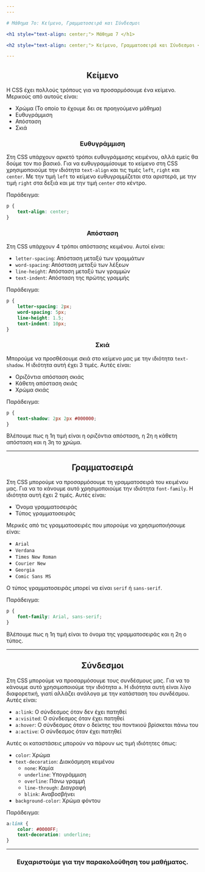 ```yaml
---
---

# Μάθημα 7ο: Κείμενο, Γραμματοσειρά και Σύνδεσμοι

<h1 style="text-align: center;"> Μάθημα 7 </h1>

<h2 style="text-align: center;"> Κείμενο, Γραμματοσειρά και Σύνδεσμοι </h2>

---
```


<h2 style="text-align: center;"> Κείμενο </h2>

Η CSS έχει πολλούς τρόπους για να προσαρμόσουμε ένα κείμενο.
Μερικούς από αυτούς είναι:

* Χρώμα (Το οποίο το έχουμε δει σε προηγούμενο μάθημα)
* Ευθυγράμμιση
* Απόσταση
* Σκιά

<h3 style="text-align: center;"> Ευθυγράμμιση </h3>

Στη CSS υπάρχουν αρκετό τρόποι ευθυγράμμισης κειμένου, αλλά εμείς θα δούμε τον πιο βασικό.
Για να ευθυγραμμίσουμε το κείμενο στη CSS χρησιμοποιούμε την ιδιότητα ```text-align``` και τις τιμές ```left```, ```right``` και ```center```.
Με την τιμή ```left``` το κείμενο ευθυγραμμίζεται στα αριστερά, με την τιμή ```right``` στα δεξιά και με την τιμή ```center``` στο κέντρο.

Παράδειγμα:

```css
p {
    text-align: center;
}
```

<h3 style="text-align: center;"> Απόσταση </h3>

Στη CSS υπάρχουν 4 τρόποι απόστασης κειμένου. Αυτοί είναι:

* ```letter-spacing```: Απόσταση μεταξύ των γραμμάτων
* ```word-spacing```: Απόσταση μεταξύ των λέξεων
* ```line-height```: Απόσταση μεταξύ των γραμμών
* ```text-indent```: Απόσταση της πρώτης γραμμής

Παράδειγμα: 

```css
p {
    letter-spacing: 2px;
    word-spacing: 5px;
    line-height: 1.5;
    text-indent: 10px;
}
```

<h3 style="text-align: center;"> Σκιά </h3>

Μπορούμε να προσθέσουμε σκιά στο κείμενο μας με την ιδιότητα ```text-shadow```.
Η ιδιότητα αυτή έχει 3 τιμές. Αυτές είναι:

* Οριζόντια απόσταση σκιάς
* Κάθετη απόσταση σκιάς
* Χρώμα σκιάς

Παράδειγμα:

```css
p {
    text-shadow: 2px 2px #000000;
}
```

Βλέπουμε πως η 1η τιμή είναι η οριζόντια απόσταση, η 2η η κάθετη απόσταση και η 3η το χρώμα.

---

<h2 style="text-align: center;"> Γραμματοσειρά </h2>

Στη CSS μπορούμε να προσαρμόσουμε τη γραμματοσειρά του κειμένου μας.
Για να το κάνουμε αυτό χρησιμοποιούμε την ιδιότητα ```font-family```.
Η ιδιότητα αυτή έχει 2 τιμές. Αυτές είναι:

* Όνομα γραμματοσειράς
* Τύπος γραμματοσειράς

Μερικές από τις γραμματοσειρές που μπορούμε να χρησιμοποιήσουμε είναι:

* ```Arial```
* ```Verdana```
* ```Times New Roman```
* ```Courier New```
* ```Georgia```
* ```Comic Sans MS```

Ο τύπος γραμματοσειράς μπορεί να είναι ```serif``` ή ```sans-serif```.

Παράδειγμα:

```css
p {
    font-family: Arial, sans-serif;
}
```

Βλέπουμε πως η 1η τιμή είναι το όνομα της γραμματοσειράς και η 2η ο τύπος.

---

<h2 style="text-align: center;"> Σύνδεσμοι </h2>

Στη CSS μπορούμε να προσαρμόσουμε τους συνδέσμους μας.
Για να το κάνουμε αυτό χρησιμοποιούμε την ιδιότητα ```a```.
Η ιδιότητα αυτή είναι λίγο διαφορετική, γιατί αλλάζει ανάλογα με την κατάσταση του συνδέσμου.
Αυτές είναι:

* ```a:link```: Ο σύνδεσμος όταν δεν έχει πατηθεί
* ```a:visited```: Ο σύνδεσμος όταν έχει πατηθεί
* ```a:hover```: Ο σύνδεσμος όταν ο δείκτης του ποντικιού βρίσκεται πάνω του
* ```a:active```: Ο σύνδεσμος όταν έχει πατηθεί

Αυτές οι καταστάσεις μπορούν να πάρουν ως τιμή ιδιότητες όπως:

* ```color```: Χρώμα
* ```text-decoration```: Διακόσμηση κειμένου 
    - ```none```: Καμία
    - ```underline```: Υπογράμμιση
    - ```overline```: Πάνω γραμμή
    - ```line-through```: Διαγραφή
    - ```blink```: Αναβοσβήνει
* ```background-color```: Χρώμα φόντου

Παράδειγμα:

```css
a:link {
    color: #0000FF;
    text-decoration: underline;
}
```

---

<h3 style="text-align: center;"> Ευχαριστούμε για την παρακολούθηση του μαθήματος. </h3>